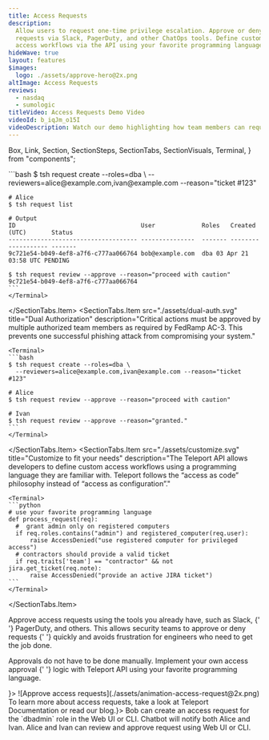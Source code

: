 ```yaml
---
title: Access Requests
description:
  Allow users to request one-time privilege escalation. Approve or deny
  requests via Slack, PagerDuty, and other ChatOps tools. Define custom
  access workflows via the API using your favorite programming language.
hideWave: true
layout: features
$images:
  logo: ./assets/approve-hero@2x.png
altImage: Access Requests
reviews:
  - nasdaq
  - sumologic
titleVideo: Access Requests Demo Video
videoId: b_iqJm_o15I
videoDescription: Watch our demo highlighting how team members can request access to new and elevated roles. This feature is available from the CLI or the browser. Users can add reasons to requests and get these requests sent to Slack. This video features using access requests for Kubernetes and all requests are captured using the Teleport Audit log.
---
```


  Box,
  Link,
  Section,
  SectionSteps,
  SectionTabs,
  SectionVisuals,
  Terminal,
} from "components";


<SectionTabs>
  <SectionTabs.Item
    src="./assets/move-away.svg"
    title="Move away from roots and admins"
    description="Access requests implement the principle of least privilege, which states that a client should be given only those privileges needed for it to complete the task at hand. This removes the need for super-privileged accounts."
  >
    <Terminal>
    ```bash
    $ tsh request create --roles=dba \
      --reviewers=alice@example.com,ivan@example.com --reason="ticket #123"

    # Alice
    $ tsh request list

    # Output
    ID                                   User             Roles   Created (UTC)       Status
    ------------------------------------ ---------------  ------- ------------------- -------
    9c721e54-b049-4ef8-a7f6-c777aa066764 bob@example.com  dba 03 Apr 21 03:58 UTC PENDING

    $ tsh request review --approve --reason="proceed with caution" 9c721e54-b049-4ef8-a7f6-c777aa066764
    ```
    </Terminal>
  </SectionTabs.Item>
  <SectionTabs.Item
    src="./assets/dual-auth.svg"
    title="Dual Authorization"
    description="Critical actions must be approved by multiple authorized team members as required by FedRamp AC-3. This prevents one successful phishing attack from compromising your system."
  >
    <Terminal>
    ```bash
    $ tsh request create --roles=dba \
      --reviewers=alice@example.com,ivan@example.com --reason="ticket #123"

    # Alice
    $ tsh request review --approve --reason="proceed with caution"

    # Ivan
    $ tsh request review --approve --reason="granted."
    ```
    </Terminal>
  </SectionTabs.Item>
  <SectionTabs.Item
    src="./assets/customize.svg"
    title="Customize to fit your needs"
    description="The Teleport API allows developers to define custom access workflows using a programming language they are familiar with. Teleport follows the “access as code” philosophy instead of “access as configuration”."
  >
    <Terminal>
    ```python
    # use your favorite programming language
    def process_request(req):
      #  grant admin only on registered computers
      if req.roles.contains("admin") and registered_computer(req.user):
          raise AccessDenied("use registered computer for privileged access")
      # contractors should provide a valid ticket
      if req.traits['team'] == "contractor" && not jira.get_ticket(req.note):
          raise AccessDenied("provide an active JIRA ticket")
    ```
    </Terminal>
  </SectionTabs.Item>
</SectionTabs>

<Section bg="gray">
  <SectionVisuals title="Access Requests using Existing Tools" description={<>
      <p>
        Approve access requests using the tools you already have, such as Slack, {' '}
        PagerDuty, and others. This allows security teams to approve or deny requests {' '}
        quickly and avoids frustration for engineers who need to get the job done.
      </p>
      <p>
        Approvals do not have to be done manually. Implement your own access approval {' '}
        logic with Teleport API using your favorite programming language.
      </p>
    </>}>
    <Box boxShadow="0 4px 32px rgba(0, 0, 0, 0.24)" borderRadius="md" lineHeight="0">
      ![Approve access requests](./assets/animation-access-request@2x.png)
    </Box>
  </SectionVisuals>
</Section>

<Section bg="squares">
  <SectionSteps title="Access Requests Flow" description={<>To learn more about access requests, take a look at <Link href="/docs/" scheme="site">Teleport Documentation</Link> or read our <Link href="/features/access-requests/" scheme="site">blog</Link>.</>}>
    <SectionSteps.Item
      title="STEP 1"
      src="./assets/step-1.png"
      width={363}
      height={293}
    >
      Bob can create an access request for the `dbadmin` role in the Web
      UI or CLI.
    </SectionSteps.Item>
    <SectionSteps.Item
      title="STEP 2"
      src="./assets/step-2.png"
      width={457}
      height={228}
    >
      Chatbot will notify both Alice and Ivan.
    </SectionSteps.Item>
    <SectionSteps.Item
      title="STEP 3"
      src="./assets/step-3.png"
      width={363}
      height={293}
    >
      Alice and Ivan can review and approve request using Web UI or CLI.
    </SectionSteps.Item>
  </SectionSteps>
</Section>

